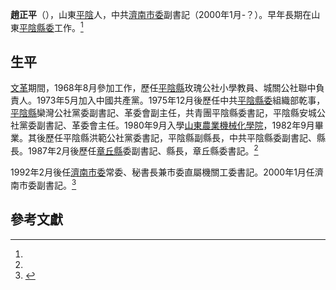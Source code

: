 '''趙正平'''（{{bd|1947年|10月||}}），山東[[平陰縣|平陰]]人，中共[[濟南市委|濟南市委]]副書記（2000年1月-？）。早年長期在山東[[平陰縣委|平陰縣委]]工作。<ref name="济南年鉴"/>

==生平==
[[文革|文革]]期間，1968年8月參加工作，歷任[[平陰縣|平陰縣]]玫瑰公社小學教員、城關公社聯中負責人。1973年5月加入中國共產黨。1975年12月後歷任中共[[平陰縣委|平陰縣委]]組織部乾事，[[平陰縣|平陰縣]]欒灣公社黨委副書記、革委會副主任，共青團平陰縣委書記，平陰縣安城公社黨委副書記、革委會主任。1980年9月入學[[山東農業機械化學院|山東農業機械化學院]]，1982年9月畢業。其後歷任平陰縣洪範公社黨委書記，平陰縣副縣長，中共平陰縣委副書記、縣長。1987年2月後歷任[[章丘縣|章丘縣]]委副書記、縣長，章丘縣委書記。<ref name="济南年鉴"/>

1992年2月後任[[濟南市委|濟南市委]]常委、秘書長兼市委直屬機關工委書記。2000年1月任濟南市委副書記。<ref name="济南年鉴">{{cite news|title=新任领导人|newspaper=山东省情网——轉自《济南年鉴2001》|date=|author=|url=http://lib.sdsqw.cn/bin/mse.exe?seachword=&K=d1&A=13&rec=154&run=13|archiveurl=https://web.archive.org/web/20201104065343/http://lib.sdsqw.cn/bin/mse.exe?seachword=&K=d1&A=13&rec=154&run=13|archivedate=2020-11-04|accessdate=2020-11-04|dead-url=no}}</ref>

==參考文獻==
{{reflist}}